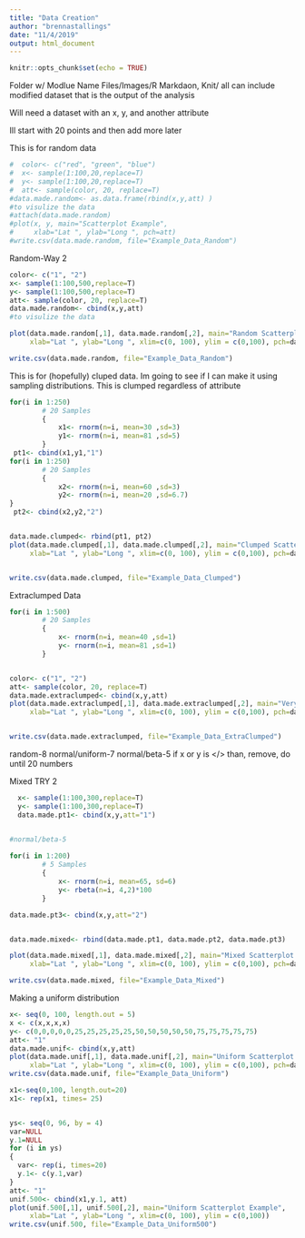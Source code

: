 ```yaml
---
title: "Data Creation"
author: "brennastallings"
date: "11/4/2019"
output: html_document
---
```


```r
knitr::opts_chunk$set(echo = TRUE)
```
Folder w/ Modlue Name
Files/Images/R Markdaon, Knit/ all 
can include modified dataset that is the output of the analysis


Will need a dataset with an x, y, and another attribute

Ill start with 20 points and then add more later

This is for random data

```r

#  color<- c("red", "green", "blue")
#  x<- sample(1:100,20,replace=T)
#  y<- sample(1:100,20,replace=T)
#  att<- sample(color, 20, replace=T)  
#data.made.random<- as.data.frame(rbind(x,y,att) ) 
#to visulize the data
#attach(data.made.random)
#plot(x, y, main="Scatterplot Example",
#     xlab="Lat ", ylab="Long ", pch=att)
#write.csv(data.made.random, file="Example_Data_Random")
```

Random-Way 2
```r

color<- c("1", "2")
x<- sample(1:100,500,replace=T)
y<- sample(1:100,500,replace=T)
att<- sample(color, 20, replace=T)  
data.made.random<- cbind(x,y,att) 
#to visulize the data

plot(data.made.random[,1], data.made.random[,2], main="Random Scatterplot Example",
     xlab="Lat ", ylab="Long ", xlim=c(0, 100), ylim = c(0,100), pch=data.made.random[,3])

write.csv(data.made.random, file="Example_Data_Random")
```




This is for (hopefully) cluped data. Im going to see if I can make it using sampling distributions. This is clumped regardless of attribute
```r
for(i in 1:250)
        # 20 Samples
        {
            x1<- rnorm(n=i, mean=30 ,sd=3)
            y1<- rnorm(n=i, mean=81 ,sd=5)
        }
 pt1<- cbind(x1,y1,"1")
for(i in 1:250)
        # 20 Samples
        {
            x2<- rnorm(n=i, mean=60 ,sd=3)
            y2<- rnorm(n=i, mean=20 ,sd=6.7)
}
 pt2<- cbind(x2,y2,"2")


data.made.clumped<- rbind(pt1, pt2) 
plot(data.made.clumped[,1], data.made.clumped[,2], main="Clumped Scatterplot Example",
     xlab="Lat ", ylab="Long ", xlim=c(0, 100), ylim = c(0,100), pch=data.made.clumped[,3])


write.csv(data.made.clumped, file="Example_Data_Clumped")
```

Extraclumped Data
```r
for(i in 1:500)
        # 20 Samples
        {
            x<- rnorm(n=i, mean=40 ,sd=1)
            y<- rnorm(n=i, mean=81 ,sd=1)
        }


color<- c("1", "2")
att<- sample(color, 20, replace=T)
data.made.extraclumped<- cbind(x,y,att) 
plot(data.made.extraclumped[,1], data.made.extraclumped[,2], main="Very Clumped Scatterplot Example",
     xlab="Lat ", ylab="Long ", xlim=c(0, 100), ylim = c(0,100), pch=data.made.extraclumped[,3])


write.csv(data.made.extraclumped, file="Example_Data_ExtraClumped")
```




random-8
normal/uniform-7
normal/beta-5
if x or y is </> than, remove, do until 20 numbers


Mixed TRY 2
```r
  x<- sample(1:100,300,replace=T)
  y<- sample(1:100,300,replace=T)
  data.made.pt1<- cbind(x,y,att="1")


#normal/beta-5 
  
for(i in 1:200)
        # 5 Samples
        {
            x<- rnorm(n=i, mean=65, sd=6)
            y<- rbeta(n=i, 4,2)*100
        }

data.made.pt3<- cbind(x,y,att="2")


data.made.mixed<- rbind(data.made.pt1, data.made.pt2, data.made.pt3)

plot(data.made.mixed[,1], data.made.mixed[,2], main="Mixed Scatterplot Example",
     xlab="Lat ", ylab="Long ", xlim=c(0, 100), ylim = c(0,100), pch=data.made.mixed[,3])

write.csv(data.made.mixed, file="Example_Data_Mixed")

```

Making a uniform distribution
```r
x<- seq(0, 100, length.out = 5)
x <- c(x,x,x,x)
y<- c(0,0,0,0,0,25,25,25,25,25,50,50,50,50,50,75,75,75,75,75)
att<- "1"  
data.made.unif<- cbind(x,y,att)
plot(data.made.unif[,1], data.made.unif[,2], main="Uniform Scatterplot Example",
     xlab="Lat ", ylab="Long ", xlim=c(0, 100), ylim = c(0,100), pch=data.made.mixed[,3])
write.csv(data.made.unif, file="Example_Data_Uniform")

x1<-seq(0,100, length.out=20)
x1<- rep(x1, times= 25)


ys<- seq(0, 96, by = 4)
var=NULL
y.1=NULL
for (i in ys)
{
  var<- rep(i, times=20)
  y.1<- c(y.1,var)
}
att<- "1" 
unif.500<- cbind(x1,y.1, att)
plot(unif.500[,1], unif.500[,2], main="Uniform Scatterplot Example",
     xlab="Lat ", ylab="Long ", xlim=c(0, 100), ylim = c(0,100))
write.csv(unif.500, file="Example_Data_Uniform500")

```

